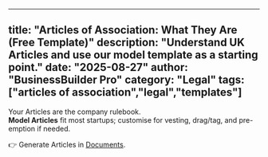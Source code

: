 
---
title: "Articles of Association: What They Are (Free Template)"
description: "Understand UK Articles and use our model template as a starting point."
date: "2025-08-27"
author: "BusinessBuilder Pro"
category: "Legal"
tags: ["articles of association","legal","templates"]
---

Your Articles are the company rulebook.  
**Model Articles** fit most startups; customise for vesting, drag/tag, and pre-emption if needed.

👉 Generate Articles in [Documents](/documents).
